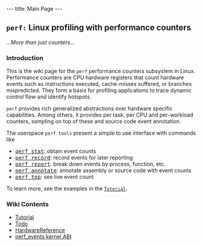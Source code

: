 ---
title: Main Page
---

== <tt>perf:</tt> Linux profiling with performance counters ==
''...More than just counters...''

=== Introduction ===

This is the wiki page for the <tt>perf</tt> performance counters subsystem in Linux.
Performance counters are CPU hardware registers that 
count hardware events such 
as instructions executed, cache-misses suffered, or branches mispredicted. They form
a basis for profiling applications to trace dynamic control flow and identify hotspots. 
 
<tt>perf</tt> provides rich generalized abstractions over hardware specific
capabilities. Among others, it provides per task, per CPU and per-workload counters,
sampling on top of these and source code event annotation.

The userspace <tt>perf tools</tt> present a simple to use interface with commands like

* <tt>[[Tutorial#Counting_with_perf_stat| perf stat</tt>]]: obtain event counts
* <tt>[[Tutorial#Sampling_with_perf_record | perf record</tt>]]: record events for later reporting
* <tt>[[Tutorial#Sample_analysis_with_perf_report | perf report</tt>]]: break down events by process, function, etc.
* <tt>[[Tutorial#Source_level_analysis_with_perf_annotate | perf annotate</tt>]]: annotate assembly or source code with event counts
* <tt>[[Tutorial#Live_analysis_with_perf_top | perf top</tt>]]: see live event count 

To learn more, see the examples in the <tt>[[Tutorial]]</tt>.

=== Wiki Contents  ===

* [[Tutorial]]
* [[Todo]]
* [[HardwareReference]]
* [[perf_events kernel ABI]]